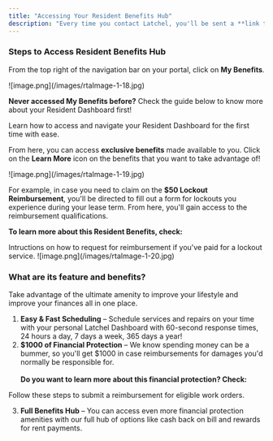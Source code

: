```yaml
---
title: "Accessing Your Resident Benefits Hub"
description: "Every time you contact Latchel, you'll be sent a **link to access your online portal**. Latchel offers wide range of popular benefits you can choose from to enhance your resident experience. Here's how you can access your Resident Benefits Hub."
---
```


### **Steps to Access Resident Benefits Hub**

From the top right of the navigation bar on your portal, click on **My Benefits**.

<Frame>
  ![image.png](/images/rtaImage-1-18.jpg)
</Frame>

**Never accessed My Benefits before?** Check the guide below to know more about your Resident Dashboard first\!

<Card title="Resident Dashboard Overview" icon="chalkboard-user" iconType="duotone" href="/s/topic/0TO5e000000h9wrGAA/Resident-Dashboard-Overview">
  Learn how to access and navigate your Resident Dashboard for the first time with ease.
</Card>

From here, you can access **exclusive benefits** made available to you. Click on the **Learn More** icon on the benefits that you want to take advantage of\!

<Frame>
  ![image.png](/images/rtaImage-1-19.jpg)
</Frame>

For example, in case you need to claim on the **\$50 Lockout Reimbursement**, you'll be directed to fill out a form for lockouts you experience during your lease term. From here, you'll gain access to the reimbursement qualifications.

**To learn more about this Resident Benefits, check:**

<Card title="Resident Benefits: Lockout Reimbursement" icon="house-lock" iconType="duotone" href="https://help.latchel.com/s/topic/0TO5e000000h9wrGAA/Resident-Benefit-Lockout-Reimbursement">
  Intructions on how to request for reimbursement if you've paid for a lockout service.
</Card>

<Frame>
  ![image.png](/images/rtaImage-1-20.jpg)
</Frame>

### **What are its feature and benefits?**

Take advantage of the ultimate amenity to improve your lifestyle and improve your finances all in one place.

1. **Easy & Fast Scheduling** – Schedule services and repairs on your time with your personal Latchel Dashboard with 60-second response times, 24 hours a day, 7 days a week, 365 days a year\!
2. **\$1000 of Financial Protection** – We know spending money can be a bummer, so you'll get \$1000 in case reimbursements for damages you'd normally be responsible for. \
   \
   **Do you want to learn more about this financial protection? Check:**

<Card title="Resident Benefits: Filling for Cash Reimbursement" icon="money-bill-transfer" iconType="duotone" href="https://help.latchel.com/s/topic/0TO5e000000h9wrGAA/How-can-Residents-Submit-Benefits-Through-Latchel">
  Follow these steps to submit a reimbursement for eligible work orders.
</Card>

3. **Full Benefits Hub** – You can access even more financial protection amenities with our full hub of options like cash back on bill and rewards for rent payments.